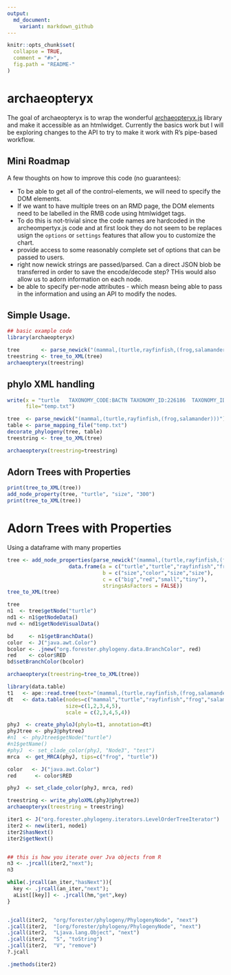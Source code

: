 ```yaml
---
output:
  md_document:
    variant: markdown_github
---
```


<!-- README.md is generated from README.Rmd. Please edit that file -->

```r
knitr::opts_chunk$set(
  collapse = TRUE,
  comment = "#>",
  fig.path = "README-"
)
```

# archaeopteryx

The goal of archaeopteryx is to wrap the wonderful [archaeopteryx.js](https://sites.google.com/site/cmzmasek/home/software/archaeopteryx-js) library and make it accessible as an htmlwidget. Currently the basics work but I will be exploring changes to the API to try to make it work with R's pipe-based workflow.

## Mini Roadmap

A few thoughts on how to improve this code (no guarantees):

- To be able to get all of the control-elements, we will need to specify the DOM elements.
- If we want to have multiple trees on an RMD page, the DOM elements need to be labelled in the RMB code using htmlwidget tags.
- To do this is not-trivial since the code names are hardcoded in the archeompertyx.js code and at first look they do not seem to be replaces usign the `options` or `settings` features that allow you to customize the chart.
- provide access to some reasonably complete set of options that can be passed to users.
- right now newick strings are passed/parsed. Can a direct JSON blob be transferred in order to save the encode/decode step? THis would also allow us to adorn information on each node.
- be able to specify per-node attributes - which measn being able to pass in the information and using an API to modify the nodes.


## Simple Usage.


```r
## basic example code
library(archaeopteryx)

tree       <- parse_newick("(mammal,(turtle,rayfinfish,(frog,salamander)))")
treestring <- tree_to_XML(tree)
archaeopteryx(treestring)

```

## phylo XML handling

```r
write(x = "turtle	TAXONOMY_CODE:BACTN	TAXONOMY_ID:226186	TAXONOMY_ID_PROVIDER:ncbi	TAXONOMY_SN:Bacteroides thetaiotaomicron	SEQ_ACCESSION:29341016	SEQ_ACCESSION_SOURCE:gi SEQ_NAME:SusD SEQ_SYMBOL:BT3701",
      file="temp.txt")

tree  <- parse_newick("(mammal,(turtle,rayfinfish,(frog,salamander)))")
table <- parse_mapping_file("temp.txt")
decorate_phylogeny(tree, table)
treestring <- tree_to_XML(tree)

archaeopteryx(treestring=treestring)
```

## Adorn Trees with Properties

```r
print(tree_to_XML(tree))
add_node_property(tree, "turtle", "size", "300")
print(tree_to_XML(tree))

```

# Adorn Trees with Properties

Using a dataframe with many properties

```r
tree <- add_node_properties(parse_newick("(mammal,(turtle,rayfinfish,(frog,salamander)))"),
                    data.frame(a = c("turtle","turtle","rayfinfish","frog"),
                               b = c("size","color","size","size"),
                               c = c("big","red","small","tiny"),
                               stringsAsFactors = FALSE))
tree_to_XML(tree)
```

```r
tree
n1  <- tree$getNode("turtle")
nd1 <- n1$getNodeData()
nvd <- nd1$getNodeVisualData()

bd     <- n1$getBranchData()
color  <- J("java.awt.Color")
bcolor <- .jnew("org.forester.phylogeny.data.BranchColor", red)
red    <- color$RED
bd$setBranchColor(bcolor)

archaeopteryx(treestring=tree_to_XML(tree))
```

```r

library(data.table)
t1   <- ape::read.tree(text="(mammal,(turtle,rayfinfish,(frog,salamander)));")
dt   <- data.table(nodes=c("mammal","turtle","rayfinfish","frog","salamander"), 
                   size=c(1,2,3,4,5),
                   scale = c(2,3,4,5,4))

phyJ  <- create_phyloJ(phylo=t1, annotation=dt)
phyJtree <- phyJ@phytreeJ
#n1  <- phyJtree$getNode("turtle")
#n1$getName()
#phyJ  <- set_clade_color(phyJ, "Node3", "test")
mrca  <- get_MRCA(phyJ, tips=c("frog", "turtle"))

color   <- J("java.awt.Color")
red      <- color$RED

phyJ  <- set_clade_color(phyJ, mrca, red)

treestring <- write_phyloXML(phyJ@phytreeJ)
archaeopteryx(treestring = treestring)

```


```r
iter1 <- J("org.forester.phylogeny.iterators.LevelOrderTreeIterator")
iter2 <- new(iter1, node1)
iter2$hasNext()
iter2$getNext()


## this is how you iterate over Jva objects from R
n3 <- .jrcall(iter2,"next");
n3

while(.jrcall(an_iter,"hasNext")){
  key <- .jrcall(an_iter,"next");
  aList[[key]] <- .jrcall(hm,"get",key)
}


.jcall(iter2,  "org/forester/phylogeny/PhylogenyNode", "next")
.jcall(iter2,  "[org/forester/phylogeny/PhylogenyNode", "next")
.jcall(iter2,  "Ljava.lang.Object", "next")
.jcall(iter2,  "S", "toString")
.jcall(iter2,  "V", "remove")
?.jcall

.jmethods(iter2)
```
